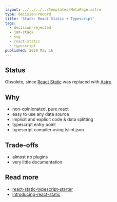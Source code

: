 ```yaml
---
layout: ../../../../templates/MetaPage.astro
type: decision-record
title: 'Stack: React Static + Typescript'
tags:
  - decision-rejected
  - jam-stack
  - ssg
  - react-static
  - typescript
published: 2019 May 16
---
```


## Status

Obsolete, since [React Static](/meta/records/rejected/react-static) was replaced with [Astro](/meta/records/current/build-with-astro).

## Why

- non-opinionated, pure react
- easy to use any data source
- implicit and explicit code & data splitting
- typescript entry point
- typescript compiler using tslint.json

## Trade-offs

- almost no plugins
- very little documentation

## Read more

- [react-static-typescript-starter](https://github.com/sw-yx/react-static-typescript-starter)
- [introducing-react-static](https://medium.com/@tannerlinsley/%EF%B8%8F-introducing-react-static-a-progressive-static-site-framework-for-react-3470d2a51ebc)
